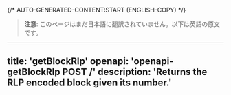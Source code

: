 {/* AUTO-GENERATED-CONTENT:START (ENGLISH-COPY) */}
> **注意**: このページはまだ日本語に翻訳されていません。以下は英語の原文です。

---
title: 'getBlockRlp'
openapi: 'openapi-getBlockRlp POST /'
description: 'Returns the RLP encoded block given its number.'
---